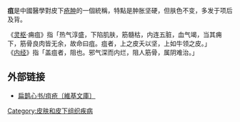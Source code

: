 {{Disputed |肤色不变}}
'''疽'''是中國醫學對皮下[[疮肿|疮肿]]的一個統稱，特點是肿胀坚硬，但肤色不变，多发于项后及背。

《[[灵枢|灵枢]]·痈疽》指「热气淳盛，下陷肌肤，筋髓枯，内连五脏，血气竭，当其痈下，筋骨良肉皆无余，故命曰疽。疽者，上之皮夭以坚，上如牛领之皮。」<br />
《[[内经|内经]]》指「盖疽者，阻也。邪气深而内烂，阻人筋骨，属阴难治。」

==外部链接==
* [http://zh.wikisource.org/zh/%E6%89%81%E9%B9%8A%E5%BF%83%E4%B9%A6/%E7%96%BD%E7%96%AE 扁鹊心书/疽疮〔維基文庫〕] {{Wayback|url=http://zh.wikisource.org/zh/%E6%89%81%E9%B9%8A%E5%BF%83%E4%B9%A6/%E7%96%BD%E7%96%AE |date=20180130145527 }}
[[Category:皮肤和皮下组织疾病|Category:皮肤和皮下组织疾病]]